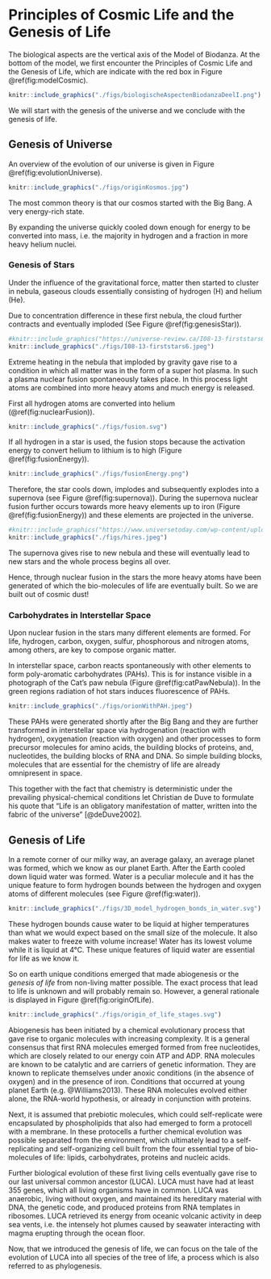 # Principles of Cosmic Life and the Genesis of Life

The biological aspects are the vertical axis of the Model of Biodanza. 
At the bottom of the model, we first encounter the Principles of Cosmic Life and the Genesis of Life, which are indicate with the red box in Figure \@ref(fig:modelCosmic). 

```r
knitr::include_graphics("./figs/biologischeAspectenBiodanzaDeelI.png")
```

We will start with the genesis of the universe and we conclude with the genesis of life. 

## Genesis of Universe

An overview of the evolution of our universe is given in Figure \@ref(fig:evolutionUniverse).

```r
knitr::include_graphics("./figs/originKosmos.jpg")
```

The most common theory is that our cosmos started with the Big Bang. 
A very energy-rich state.  

By expanding the universe quickly cooled down enough for energy to be converted into mass, i.e. the majority in hydrogen and a fraction in more heavy helium nuclei. 



### Genesis of Stars

Under the influence of the gravitational force, matter then started to cluster in nebula, gaseous clouds essentially consisting of hydrogen (H) and helium (He). 

Due to concentration difference in these first nebula, the cloud further contracts and eventually imploded (See Figure \@ref(fig:genesisStar)). 

```r
#knitr::include_graphics("https://universe-review.ca/I08-13-firststars6.jpg")
knitr::include_graphics("./figs/I08-13-firststars6.jpeg")
```


Extreme heating in the nebula that imploded by gravity gave rise to a condition in which all matter was in the form of a super hot plasma.
In such a plasma nuclear fusion spontaneously takes place. In this process light atoms are combined into more heavy atoms and much energy is released.

First all hydrogen atoms are converted into helium (\@ref(fig:nuclearFusion)). 

```r
knitr::include_graphics("./figs/fusion.svg")
```

If all hydrogen in a star is used, the fusion stops because the activation energy to convert helium to lithium is to high (Figure \@ref(fig:fusionEnergy)).

```r
knitr::include_graphics("./figs/fusionEnergy.png")
```

Therefore, the star cools down, implodes and subsequently explodes into a supernova (see Figure \@ref(fig:supernova)). During the supernova nuclear fusion further occurs towards more heavy elements up to iron (Figure \@ref(fig:fusionEnergy)) and these elements are projected in the universe.

```r
#knitr::include_graphics("https://www.universetoday.com/wp-content/uploads/2020/04/hires.jpg")
knitr::include_graphics("./figs/hires.jpeg")
```

The supernova gives rise to new nebula and these will eventually lead to new stars and the whole process begins all over. 

Hence, through nuclear fusion in the stars the more heavy atoms have been generated of which the bio-molecules of life are eventually built. So we are built out of cosmic dust! 

\newpage 

### Carbohydrates in Interstellar Space

Upon nuclear fusion in the stars many different elements are formed. For life, hydrogen, carbon, oxygen, sulfur, phosphorous and nitrogen atoms, among others, are key to compose organic matter. 

In interstellar space, carbon reacts spontaneously with other elements to form poly-aromatic carbohydrates  (PAHs). This is for instance visible in a photograph of the Cat's paw nebula (Figure \@ref(fig:catPawNebula)). In the green regions radiation of hot stars induces fluorescence of PAHs. 

```r
knitr::include_graphics("./figs/orionWithPAH.jpeg")
```    

These PAHs were generated shortly after the Big Bang and they are further transformed in interstellar space via hydrogenation (reaction with hydrogen), oxygenation (reaction with oxygen) and other processes to form precursor molecules for amino acids, the building blocks of proteins, and, nucleotides, the building blocks of RNA and DNA. So simple building blocks, molecules that are essential for the chemistry of life are already omnipresent in space. 

This together with the fact that chemistry is deterministic under the prevailing physical-chemical conditions let Christian de Duve to formulate his quote that "Life is an obligatory manifestation of matter, written into the fabric of the universe" [@deDuve2002]. 


## Genesis of Life 

In a remote corner of our milky way, an average galaxy, an average planet was formed, which we know as our planet Earth. 
After the Earth cooled down liquid water was formed. Water is a peculiar molecule and it has the unique feature to form hydrogen bounds between the hydrogen and oxygen atoms of different molecules (see Figure \@ref(fig:water)). 

```r
knitr::include_graphics("./figs/3D_model_hydrogen_bonds_in_water.svg")
```    

These hydrogen bounds cause water to be liquid at higher temperatures than what we would expect based on the small size of the molecule. It also makes water to freeze with volume increase! Water has its lowest volume while it is liquid at 4°C. These unique features of liquid water are essential for life as we know it. 

So on earth unique conditions emerged that made abiogenesis or the *genesis of life* from non-living matter possible. The exact process that lead to life is unknown and will probably remain so. 
However, a general rationale is displayed in Figure \@ref(fig:originOfLife).

```r
knitr::include_graphics("./figs/origin_of_life_stages.svg")
```  

Abiogenesis has been initiated by a chemical evolutionary process that gave rise to organic molecules with increasing complexity. It is a general consensus that first RNA molecules emerged formed from free nucleotides, which are closely related to our energy coin ATP and ADP. RNA molecules are known to be catalytic and are carriers of genetic information. They are known to replicate themselves under anoxic conditions (in the absence of oxygen) and in the presence of iron. Conditions that occurred at young planet Earth (e.g. @Williams2013). These RNA molecules evolved either alone, the RNA-world hypothesis, or already in conjunction with proteins.  

Next, it is assumed that prebiotic molecules, which could self-replicate were encapsulated by phospholipids that also had emerged to form a protocell with a membrane.
In these protocells a further chemical evolution was possible separated from the environment, which ultimately lead to a self-replicating and self-organizing cell built from the four essential type of bio-molecules of life: lipids, carbohydrates, proteins and nucleic acids. 

Further biological evolution of these first living cells eventually gave rise to our last universal common ancestor (LUCA).
LUCA must have had at least 355 genes, which all living organisms have in common.
LUCA was anaerobic, living without oxygen, and maintained its hereditary material with DNA, the genetic code, and produced proteins from RNA templates in ribosomes. LUCA retrieved its energy from oceanic volcanic activity in deep sea vents, i.e. the intensely hot plumes caused by seawater interacting with magma erupting through the ocean floor. 

Now, that we introduced the genesis of life, we can focus on the tale of the evolution of LUCA into all species of the tree of life, a process which is also referred to as phylogenesis.  
